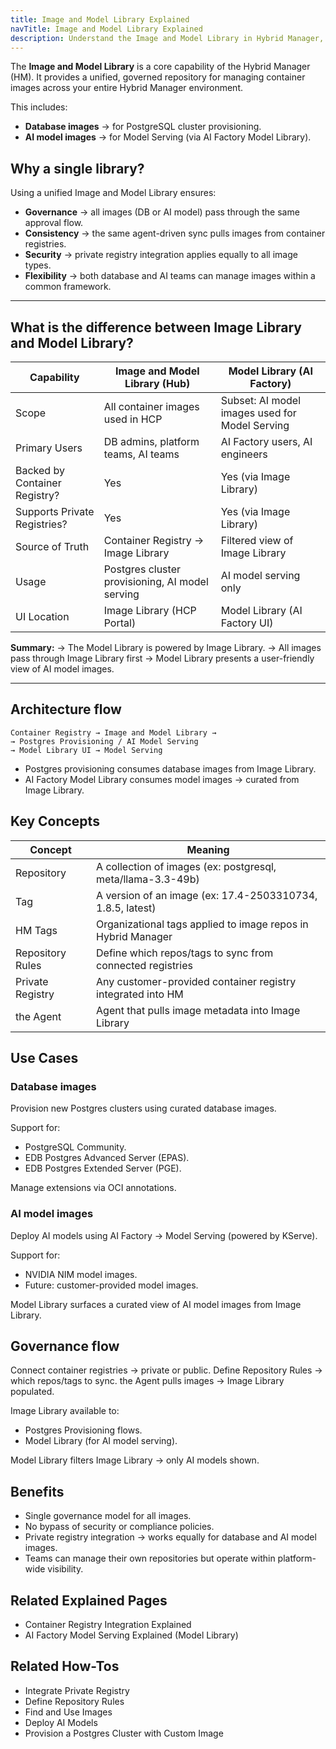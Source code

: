 ```yaml
---
title: Image and Model Library Explained
navTitle: Image and Model Library Explained
description: Understand the Image and Model Library in Hybrid Manager, powering both database images and AI model images through a unified architecture.
---
```


The **Image and Model Library** is a core capability of the Hybrid Manager (HM).
It provides a unified, governed repository for managing container images across your entire Hybrid Manager environment.

This includes:

- **Database images** → for PostgreSQL cluster provisioning.
- **AI model images** → for Model Serving (via AI Factory Model Library).

## Why a single library?

Using a unified Image and Model Library ensures:

- **Governance** → all images (DB or AI model) pass through the same approval flow.
- **Consistency** → the same agent-driven sync pulls images from container registries.
- **Security** → private registry integration applies equally to all image types.
- **Flexibility** → both database and AI teams can manage images within a common framework.

---

## What is the difference between Image Library and Model Library?

| Capability                    | Image and Model Library (Hub)                   | Model Library (AI Factory)                     |
|-------------------------------|-------------------------------------------------|------------------------------------------------|
| Scope                         | All container images used in HCP                | Subset: AI model images used for Model Serving |
| Primary Users                 | DB admins, platform teams, AI teams             | AI Factory users, AI engineers                 |
| Backed by Container Registry? | Yes                                             | Yes (via Image Library)                        |
| Supports Private Registries?  | Yes                                             | Yes (via Image Library)                        |
| Source of Truth               | Container Registry → Image Library              | Filtered view of Image Library                 |
| Usage                         | Postgres cluster provisioning, AI model serving | AI model serving only                          |
| UI Location                   | Image Library (HCP Portal)                      | Model Library (AI Factory UI)                  |

**Summary:**
→ The Model Library is powered by Image Library.
→ All images pass through Image Library first → Model Library presents a user-friendly view of AI model images.

---

## Architecture flow

```text
Container Registry → Image and Model Library →
→ Postgres Provisioning / AI Model Serving
→ Model Library UI → Model Serving
```

* Postgres provisioning consumes database images from Image Library.
* AI Factory Model Library consumes model images → curated from Image Library.

## Key Concepts

| Concept          | Meaning                                                      |
|------------------|--------------------------------------------------------------|
| Repository       | A collection of images (ex: postgresql, meta/llama-3.3-49b)  |
| Tag              | A version of an image (ex: 17.4-2503310734, 1.8.5, latest)   |
| HM Tags         | Organizational tags applied to image repos in Hybrid Manager            |
| Repository Rules | Define which repos/tags to sync from connected registries    |
| Private Registry | Any customer-provided container registry integrated into HM |
| the Agent     | Agent that pulls image metadata into Image Library           |

## Use Cases

### Database images

Provision new Postgres clusters using curated database images.

Support for:

- PostgreSQL Community.
- EDB Postgres Advanced Server (EPAS).
- EDB Postgres Extended Server (PGE).

Manage extensions via OCI annotations.

### AI model images

Deploy AI models using AI Factory → Model Serving (powered by KServe).

Support for:

- NVIDIA NIM model images.
- Future: customer-provided model images.

Model Library surfaces a curated view of AI model images from Image Library.

## Governance flow

Connect container registries → private or public.
Define Repository Rules → which repos/tags to sync.
the Agent pulls images → Image Library populated.

Image Library available to:

- Postgres Provisioning flows.
- Model Library (for AI model serving).

Model Library filters Image Library → only AI models shown.

## Benefits

* Single governance model for all images.
* No bypass of security or compliance policies.
* Private registry integration → works equally for database and AI model images.
* Teams can manage their own repositories but operate within platform-wide visibility.

## Related Explained Pages

* Container Registry Integration Explained
* AI Factory Model Serving Explained (Model Library)

## Related How-Tos

* Integrate Private Registry
* Define Repository Rules
* Find and Use Images
* Deploy AI Models
* Provision a Postgres Cluster with Custom Image
